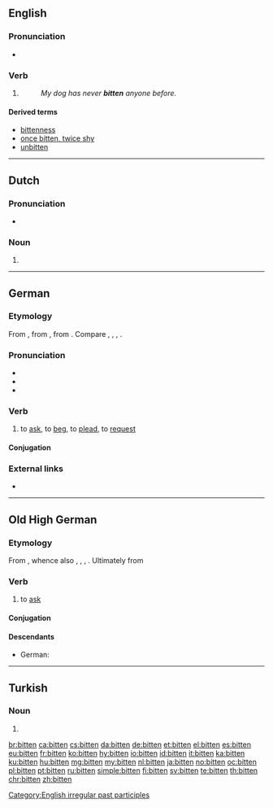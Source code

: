 {{also|Bitten}}
==English==

===Pronunciation===
* {{IPA|/ˈbɪtən/|/ˈbɪtn̩/|lang=en}}
*: {{rhymes|ɪtən|lang=en}}

===Verb===
{{head|en|past participle}}

# {{past participle of|bite|lang=en|nocat=1}}
#: ''My dog has never '''bitten''' anyone before.''

====Derived terms====
* [[bittenness]]
* [[once bitten, twice shy]]
* [[unbitten]]

[[Category:English irregular past participles]]

----

==Dutch==

===Pronunciation===
* {{audio|Nl-bitten.ogg|Audio|lang=nl}}

===Noun===
{{head|nl|noun plural form}}

# {{nl-noun form of|pl|bit}}

----

==German==

===Etymology===
From {{etyl|goh|de}} {{m|goh|bitten}}, from {{etyl|gem-pro|de}} {{m|gem-pro|*bidjaną}}, from {{etyl|ine-pro|de}} {{m|ine-pro|*gʷʰedʰ-}}. Compare {{etyl|nds|-}} {{m|nds|bidden}}, {{etyl|nl|-}} {{m|nl|bidden}}, {{etyl|en|-}} {{m|en|bid}}, {{etyl|da|-}} {{m|da|bede}}.

===Pronunciation===
* {{IPA|/ˈbɪtn̩/|/ˈbɪtən/|lang=de}}
* {{audio|De-bitten.ogg|audio|lang=de}}
* {{audio|De-at-bitten.ogg|audio (Austria)|lang=de}}

===Verb===
{{de-verb-strong|class=5|bittet|bat|gebeten|past subjunctive=bäte}}

# {{label|de|transitive|or|intransitive}} to [[ask]], to [[beg]], to [[plead]], to [[request]]

====Conjugation====
{{de-conj-strong|bitt|bat|gebeten|h|e||bät|a}}

===External links===
* {{R:Duden}}

----

==Old High German==

===Etymology===
From {{inh|goh|gem-pro|*bidjaną}}, whence also {{etyl|osx|-}} {{m|osx|biddian}}, {{etyl|ang|-}} {{m|ang|biddan}}, {{etyl|non|-}} {{m|non|biðja}}, {{etyl|got|-}} {{m|got|𐌱𐌹𐌳𐌾𐌰𐌽}}. Ultimately from {{etyl|ine-pro|goh}} {{m|ine-pro|*gʷʰedʰ-}}

===Verb===
{{goh-verb}}

# to [[ask]]

====Conjugation====
{{goh-conj-st|class=5|bitt|bat|bāt|bët|impr=bitti}}

====Descendants====
* German: {{l|de|bitten}}

----

==Turkish==

===Noun===
{{head|tr|noun form}}

# {{inflection of|bit||abl|s|lang=tr}}

[[br:bitten]]
[[ca:bitten]]
[[cs:bitten]]
[[da:bitten]]
[[de:bitten]]
[[et:bitten]]
[[el:bitten]]
[[es:bitten]]
[[eu:bitten]]
[[fr:bitten]]
[[ko:bitten]]
[[hy:bitten]]
[[io:bitten]]
[[id:bitten]]
[[it:bitten]]
[[ka:bitten]]
[[ku:bitten]]
[[hu:bitten]]
[[mg:bitten]]
[[my:bitten]]
[[nl:bitten]]
[[ja:bitten]]
[[no:bitten]]
[[oc:bitten]]
[[pl:bitten]]
[[pt:bitten]]
[[ru:bitten]]
[[simple:bitten]]
[[fi:bitten]]
[[sv:bitten]]
[[te:bitten]]
[[th:bitten]]
[[chr:bitten]]
[[zh:bitten]]